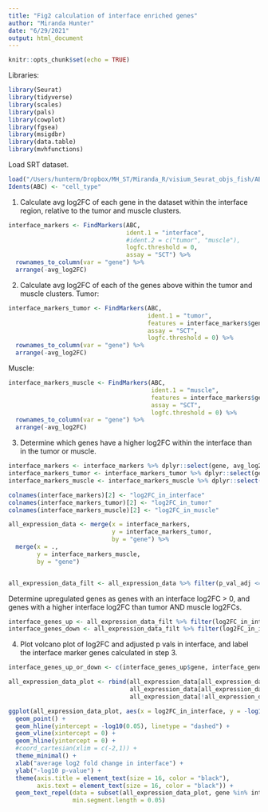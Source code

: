 ```yaml
---
title: "Fig2 calculation of interface enriched genes"
author: "Miranda Hunter"
date: "6/29/2021"
output: html_document
---
```


```r
knitr::opts_chunk$set(echo = TRUE)
```

Libraries:
``` r
library(Seurat)
library(tidyverse)
library(scales)
library(pals)
library(cowplot)
library(fgsea)
library(msigdbr)
library(data.table)
library(mvhfunctions)
```


Load SRT dataset.
``` r
load("/Users/hunterm/Dropbox/MH_ST/Miranda_R/visium_Seurat_objs_fish/ABC_integrated_allgenes_new.R")
Idents(ABC) <- "cell_type"
```


1. Calculate avg log2FC of each gene in the dataset within the interface region, relative to the tumor and muscle clusters.
``` r
interface_markers <- FindMarkers(ABC,
                                 ident.1 = "interface",
                                 #ident.2 = c("tumor", "muscle"),
                                 logfc.threshold = 0,
                                 assay = "SCT") %>%
  rownames_to_column(var = "gene") %>%
  arrange(-avg_log2FC) 

```


2. Calculate avg log2FC of each of the genes above within the tumor and muscle clusters.
Tumor:
``` r
interface_markers_tumor <- FindMarkers(ABC,
                                       ident.1 = "tumor",
                                       features = interface_markers$gene,
                                       assay = "SCT",
                                       logfc.threshold = 0) %>% 
  rownames_to_column(var = "gene") %>%
  arrange(-avg_log2FC)
```

Muscle:
``` r
interface_markers_muscle <- FindMarkers(ABC,
                                        ident.1 = "muscle",
                                        features = interface_markers$gene,
                                        assay = "SCT",
                                        logfc.threshold = 0) %>% 
  rownames_to_column(var = "gene") %>%
  arrange(-avg_log2FC)
```


3. Determine which genes have a higher log2FC within the interface than in the tumor or muscle.
``` r
interface_markers <- interface_markers %>% dplyr::select(gene, avg_log2FC, p_val_adj)
interface_markers_tumor <- interface_markers_tumor %>% dplyr::select(gene, avg_log2FC)
interface_markers_muscle <- interface_markers_muscle %>% dplyr::select(gene, avg_log2FC)

colnames(interface_markers)[2] <- "log2FC_in_interface"
colnames(interface_markers_tumor)[2] <- "log2FC_in_tumor"
colnames(interface_markers_muscle)[2] <- "log2FC_in_muscle"

all_expression_data <- merge(x = interface_markers,
                             y = interface_markers_tumor,
                             by = "gene") %>%
  merge(x = .,
        y = interface_markers_muscle,
        by = "gene")


all_expression_data_filt <- all_expression_data %>% filter(p_val_adj <= 0.05)
```

Determine upregulated genes as genes with an interface log2FC > 0, and genes with a higher interface log2FC than tumor AND muscle log2FCs.
``` r
interface_genes_up <- all_expression_data_filt %>% filter(log2FC_in_interface > 0 & log2FC_in_interface > log2FC_in_muscle & log2FC_in_interface > log2FC_in_tumor)
interface_genes_down <- all_expression_data_filt %>% filter(log2FC_in_interface < 0 & log2FC_in_interface < log2FC_in_muscle & log2FC_in_interface < log2FC_in_tumor)
```


4. Plot volcano plot of log2FC and adjusted p vals in interface, and label the interface marker genes calculated in step 3.
``` r

interface_genes_up_or_down <- c(interface_genes_up$gene, interface_genes_down$gene)

all_expression_data_plot <- rbind(all_expression_data[all_expression_data$gene %in% interface_genes_up$gene,] %>% mutate(interface = "up"),
                                  all_expression_data[all_expression_data$gene %in% interface_genes_down$gene,] %>% mutate(interface = "down"),
                                  all_expression_data[!all_expression_data$gene %in% interface_genes_up_or_down,] %>% mutate(interface = NA))

ggplot(all_expression_data_plot, aes(x = log2FC_in_interface, y = -log10(p_val_adj), color = interface)) +
  geom_point() +
  geom_hline(yintercept = -log10(0.05), linetype = "dashed") +
  geom_vline(xintercept = 0) +
  geom_hline(yintercept = 0) + 
  #coord_cartesian(xlim = c(-2,1)) +
  theme_minimal() +
  xlab("average log2 fold change in interface") +
  ylab("-log10 p-value") +
  theme(axis.title = element_text(size = 16, color = "black"),
        axis.text = element_text(size = 16, color = "black")) +
  geom_text_repel(data = subset(all_expression_data_plot, gene %in% interface_genes_up_or_down), aes(label = gene), colour = "black",
                  min.segment.length = 0.05)

```














